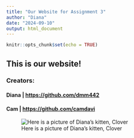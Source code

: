 ```yaml
---
title: "Our Website for Assignment 3"
author: "Diana"
date: "2024-09-10"
output: html_document
---
```


```r
knitr::opts_chunk$set(echo = TRUE)
```

## This is our website!

### Creators:

#### Diana | <https://github.com/dmm442>

#### Cam | <https://github.com/camdavi>

![Here is a picture of Diana's kitten, Clover](/Users/dianamulder/Downloads/IMG_3718.jpg)




